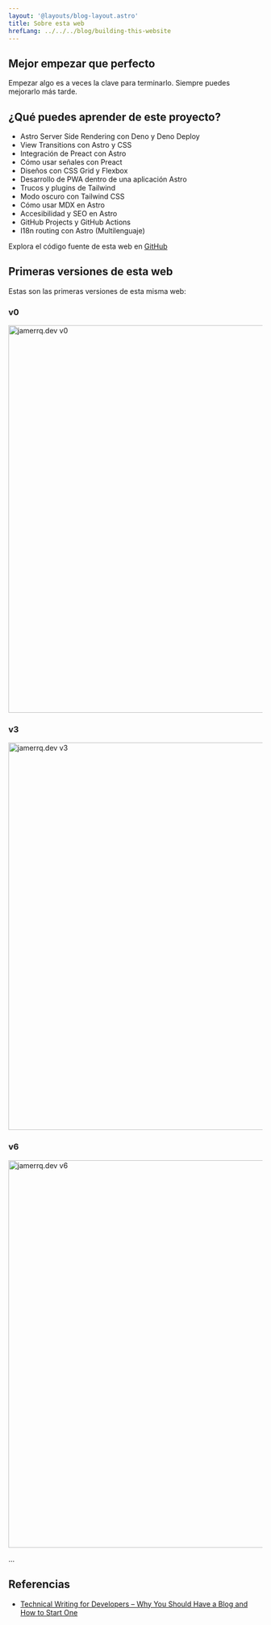 ```yaml
---
layout: '@layouts/blog-layout.astro'
title: Sobre esta web
hrefLang: ../../../blog/building-this-website
---
```



<BitwiseLiminal />

## Mejor empezar que perfecto

Empezar algo es a veces la clave para terminarlo.
Siempre puedes mejorarlo más tarde.

## ¿Qué puedes aprender de este proyecto?

- Astro Server Side Rendering con Deno y Deno Deploy
- View Transitions con Astro y CSS
- Integración de Preact con Astro
- Cómo usar señales con Preact
- Diseños con CSS Grid y Flexbox
- Desarrollo de PWA dentro de una aplicación Astro
- Trucos y plugins de Tailwind
- Modo oscuro con Tailwind CSS
- Cómo usar MDX en Astro
- Accesibilidad y SEO en Astro
- GitHub Projects y GitHub Actions
- I18n routing con Astro (Multilenguaje)

Explora el código fuente de esta web en <a
href="https://github.com/jamerrq/jamerrq.dev" target="_blank" rel="noopener
noreferrer">GitHub</a>

## Primeras versiones de esta web

Estas son las primeras versiones de esta misma web:

### v0

<Image src="/lib/snaps/v0.png" width="1366" height="768" alt="jamerrq.dev v0"/>

### v3

<Image src="/lib/snaps/v3_light.png" width="1366" height="768" alt="jamerrq.dev v3"/>

### v6

<Image src="/lib/snaps/v6_dark.png" width="1366" height="768" alt="jamerrq.dev
v6"/>

...

## Referencias

- <a
  href="https://www.freecodecamp.org/news/technical-writing-for-developers-why-you-should-have-a-blog-and-how-to-start-one/"
  target="_blank" rel="noopener noreferrer" title="Technical Writing for
  Developers – Why You Should Have a Blog and How to Start One">Technical
  Writing for Developers – Why You Should Have a Blog and How to Start One</a>
